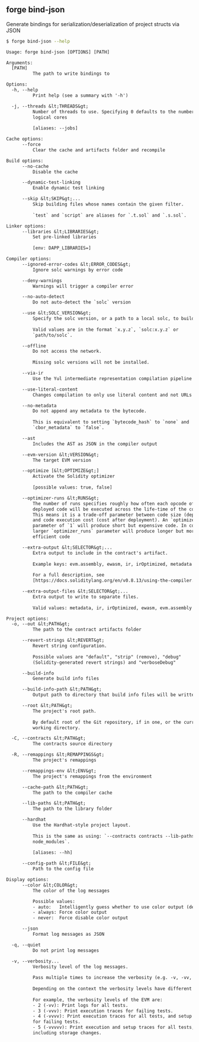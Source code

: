 ## forge bind-json

Generate bindings for serialization/deserialization of project structs via JSON

```bash
$ forge bind-json --help
```

```txt
Usage: forge bind-json [OPTIONS] [PATH]

Arguments:
  [PATH]
          The path to write bindings to

Options:
  -h, --help
          Print help (see a summary with '-h')

  -j, --threads &lt;THREADS&gt;
          Number of threads to use. Specifying 0 defaults to the number of
          logical cores
          
          [aliases: --jobs]

Cache options:
      --force
          Clear the cache and artifacts folder and recompile

Build options:
      --no-cache
          Disable the cache

      --dynamic-test-linking
          Enable dynamic test linking

      --skip &lt;SKIP&gt;...
          Skip building files whose names contain the given filter.
          
          `test` and `script` are aliases for `.t.sol` and `.s.sol`.

Linker options:
      --libraries &lt;LIBRARIES&gt;
          Set pre-linked libraries
          
          [env: DAPP_LIBRARIES=]

Compiler options:
      --ignored-error-codes &lt;ERROR_CODES&gt;
          Ignore solc warnings by error code

      --deny-warnings
          Warnings will trigger a compiler error

      --no-auto-detect
          Do not auto-detect the `solc` version

      --use &lt;SOLC_VERSION&gt;
          Specify the solc version, or a path to a local solc, to build with.
          
          Valid values are in the format `x.y.z`, `solc:x.y.z` or
          `path/to/solc`.

      --offline
          Do not access the network.
          
          Missing solc versions will not be installed.

      --via-ir
          Use the Yul intermediate representation compilation pipeline

      --use-literal-content
          Changes compilation to only use literal content and not URLs

      --no-metadata
          Do not append any metadata to the bytecode.
          
          This is equivalent to setting `bytecode_hash` to `none` and
          `cbor_metadata` to `false`.

      --ast
          Includes the AST as JSON in the compiler output

      --evm-version &lt;VERSION&gt;
          The target EVM version

      --optimize [&lt;OPTIMIZE&gt;]
          Activate the Solidity optimizer
          
          [possible values: true, false]

      --optimizer-runs &lt;RUNS&gt;
          The number of runs specifies roughly how often each opcode of the
          deployed code will be executed across the life-time of the contract.
          This means it is a trade-off parameter between code size (deploy cost)
          and code execution cost (cost after deployment). An `optimizer_runs`
          parameter of `1` will produce short but expensive code. In contrast, a
          larger `optimizer_runs` parameter will produce longer but more gas
          efficient code

      --extra-output &lt;SELECTOR&gt;...
          Extra output to include in the contract's artifact.
          
          Example keys: evm.assembly, ewasm, ir, irOptimized, metadata
          
          For a full description, see
          [https://docs.soliditylang.org/en/v0.8.13/using-the-compiler.html#input-description](https://docs.soliditylang.org/en/v0.8.13/using-the-compiler.html#input-description)

      --extra-output-files &lt;SELECTOR&gt;...
          Extra output to write to separate files.
          
          Valid values: metadata, ir, irOptimized, ewasm, evm.assembly

Project options:
  -o, --out &lt;PATH&gt;
          The path to the contract artifacts folder

      --revert-strings &lt;REVERT&gt;
          Revert string configuration.
          
          Possible values are "default", "strip" (remove), "debug"
          (Solidity-generated revert strings) and "verboseDebug"

      --build-info
          Generate build info files

      --build-info-path &lt;PATH&gt;
          Output path to directory that build info files will be written to

      --root &lt;PATH&gt;
          The project's root path.
          
          By default root of the Git repository, if in one, or the current
          working directory.

  -C, --contracts &lt;PATH&gt;
          The contracts source directory

  -R, --remappings &lt;REMAPPINGS&gt;
          The project's remappings

      --remappings-env &lt;ENV&gt;
          The project's remappings from the environment

      --cache-path &lt;PATH&gt;
          The path to the compiler cache

      --lib-paths &lt;PATH&gt;
          The path to the library folder

      --hardhat
          Use the Hardhat-style project layout.
          
          This is the same as using: `--contracts contracts --lib-paths
          node_modules`.
          
          [aliases: --hh]

      --config-path &lt;FILE&gt;
          Path to the config file

Display options:
      --color &lt;COLOR&gt;
          The color of the log messages

          Possible values:
          - auto:   Intelligently guess whether to use color output (default)
          - always: Force color output
          - never:  Force disable color output

      --json
          Format log messages as JSON

  -q, --quiet
          Do not print log messages

  -v, --verbosity...
          Verbosity level of the log messages.
          
          Pass multiple times to increase the verbosity (e.g. -v, -vv, -vvv).
          
          Depending on the context the verbosity levels have different meanings.
          
          For example, the verbosity levels of the EVM are:
          - 2 (-vv): Print logs for all tests.
          - 3 (-vvv): Print execution traces for failing tests.
          - 4 (-vvvv): Print execution traces for all tests, and setup traces
          for failing tests.
          - 5 (-vvvvv): Print execution and setup traces for all tests,
          including storage changes.
```